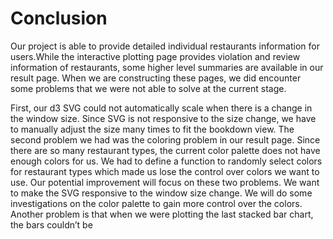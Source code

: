 # Conclusion

Our project is able to provide detailed individual restaurants information for users.While the interactive plotting page provides violation and review information of restaurants, some higher level summaries are available in our result page. When we are constructing these pages, we did encounter some problems that we were not able to solve at the current stage. 

First, our d3 SVG could not automatically scale when there is a change in the window size. Since SVG is not responsive to the size change, we have to manually adjust the size many times to fit the bookdown view. The second problem we had was the coloring problem in our result page. Since there are so many restaurant types, the current color palette does not have enough colors for us. We had to define a function to randomly select colors for restaurant types which made us lose the control over colors we want to use. Our potential improvement will focus on these two problems. We want to make the SVG responsive to the window size change. We will do some investigations on the color palette to gain more control over the colors. Another problem is that when we were plotting the last stacked bar chart, the bars couldn't be 